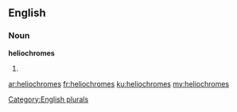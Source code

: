 ==English==

===Noun===
'''heliochromes'''

# {{plural of|heliochrome}}

[[Category:English plurals]]

[[ar:heliochromes]]
[[fr:heliochromes]]
[[ku:heliochromes]]
[[my:heliochromes]]